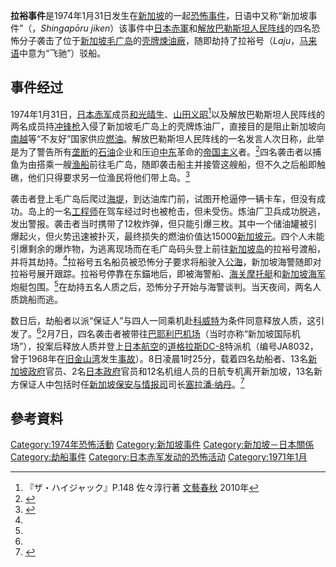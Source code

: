 {{Infobox terrorist attack
|title = 拉裕事件
|image = Pulau Bukum locator map.png
|caption = 事发地[[毛广岛|毛广岛]]在新加坡的位置
|location = {{SIN}}[[毛广岛|毛广岛]]
|target = [[荷兰皇家壳牌|壳牌]][[煉油廠|煉油廠]]及拉裕号渡船
|date = 1974年1月31日
|time = 
|timezone = UTC +8
|type = 劫船
|fatalities = 0
|injuries = 
|perps = [[日本赤军|日本赤军]]
|motive = [[越南战争|越南战争]]期间新加坡向[[越南共和国|南越]]提供燃油
}} 
'''拉裕事件'''是1974年1月31日发生在[[新加坡|新加坡]]的一起[[恐怖事件|恐怖事件]]，日语中又称“新加坡事件”（{{lang-ja|シンガポール事件}}，''Shingapōru jiken''）该事件中[[日本赤軍|日本赤軍]]和[[解放巴勒斯坦人民阵线|解放巴勒斯坦人民阵线]]的四名恐怖分子袭击了位于[[新加坡|新加坡]][[毛广岛|毛广岛]]的[[荷兰皇家壳牌|壳牌]][[煉油廠|煉油廠]]，随即劫持了拉裕号（''Laju''，[[马来语|马来语]]中意为“飞驰”）驳船。

== 事件经过 ==
1974年1月31日，[[日本赤军|日本赤军]]成员[[和光晴生|和光晴生]]、[[山田义昭|山田义昭]]<ref>『ザ・ハイジャック』P.148 佐々淳行著 [[文藝春秋|文藝春秋]] 2010年</ref>以及解放巴勒斯坦人民阵线的两名成员持[[冲锋枪|冲锋枪]]入侵了新加坡毛广岛上的壳牌炼油厂，直接目的是阻止新加坡向[[越南共和國|南越]]等“不友好”国家供应[[燃油|燃油]]。解放巴勒斯坦人民阵线的一名发言人次日称，此举是为了警告所有[[垄断|垄断]]的[[石油|石油]]企业和压迫[[中东|中东]]革命的[[帝国主义|帝国主义]]者。<ref name=smod>{{cite web|author=Ong Kian Seng|url=http://www.mindef.gov.sg/imindef/about_us/history/overview/birth_of_saf/v06n01_history.html|title=1974 - The Laju Incident|publisher=[[新加坡国防部|新加坡国防部]]|date=2002-01-07|accessdate=2014-03-23|archive-date=2020-09-19|archive-url=https://web.archive.org/web/20200919055135/http://www.mindef.gov.sg/imindef/about_us/history/overview/birth_of_saf/v06n01_history.html|dead-url=no}}</ref>四名袭击者以捕鱼为由搭乘一艘[[渔船|渔船]]前往毛广岛，随即袭击船主并接管这艘船，但不久之后船即触礁，他们只得要求另一位渔民将他们带上岛。<ref name=NLB>{{cite web|url=http://eresources.nlb.gov.sg/infopedia/articles/SIP_1372_2009-01-15.html|title=Laju hijacking|publisher=National Library Singapore|accessdate=2014-03-23|archive-date=2022-01-19|archive-url=https://web.archive.org/web/20220119213132/https://eresources.nlb.gov.sg/infopedia/articles/SIP_1372_2009-01-15.html}}</ref>

袭击者登上毛广岛后爬过[[海堤|海堤]]，到达油库门前，试图开枪逼停一辆卡车，但没有成功。岛上的一名[[工程师|工程师]]在驾车经过时也被枪击，但未受伤。炼油厂卫兵成功脱逃，发出警报。袭击者当时携带了12枚炸弹，但只能引爆三枚。其中一个储油罐被引爆起火，但火势迅速被扑灭，最终损失的燃油价值达15000[[新加坡元|新加坡元]]。四个人未能引爆剩余的爆炸物，为逃离现场而在毛广岛码头登上前往[[新加坡岛|新加坡岛]]的拉裕号渡船，并将其劫持。<ref name=NLB/>拉裕号五名船员被恐怖分子要求将船驶入[[公海|公海]]，新加坡海警随即对拉裕号展开跟踪。拉裕号停靠在东錨地后，即被海警船、[[海关|海关]][[摩托艇|摩托艇]]和[[新加坡海军|新加坡海军]]炮艇包围。<ref name=smod/>在劫持五名人质之后，恐怖分子开始与海警谈判。当天夜间，两名人质跳船而逃。

数日后，劫船者以派“保证人”与四人一同乘机赴[[科威特|科威特]]为条件同意释放人质，这引发了{{Link-en|日本駐科威特大使館佔領事件|1974 attack on the Japanese Embassy in Kuwait}}。<ref name=NLB/>2月7日，四名袭击者被带往[[巴耶利峇空軍基地|巴耶利巴机场]]（当时亦称“新加坡国际机场”），投案后释放人质并登上[[日本航空|日本航空]]的[[道格拉斯DC-8|道格拉斯DC-8]]特派机（编号JA8032，曾于1968年在[[旧金山湾|旧金山湾]]发生[[日本航空2号班机事故|事故]]）。8日凌晨1时25分，载着四名劫船者、13名[[新加坡政府|新加坡政府]]官员、2名[[日本政府|日本政府]]官员和12名机组人员的日航专机离开新加坡，13名新方保证人中包括时任[[新加坡保安与情报司|新加坡保安与情报司]]司长[[塞拉潘·纳丹|塞拉潘·纳丹]]。<ref>{{cite news|url=http://news.asiaone.com/print/News/Elections/Story/A1Story20110829-296828.html|title=I wasn't sure if I'd return alive: Nathan|publisher=The New Paper|date=2011-08-29|accessdate=2014-03-23|archive-date=2016-08-26|archive-url=https://web.archive.org/web/20160826122050/http://news.asiaone.com/print/News/Elections/Story/A1Story20110829-296828.html|dead-url=yes}}</ref>

== 參考資料 ==
{{Reflist|2}}

[[Category:1974年恐怖活動|Category:1974年恐怖活動]]
[[Category:新加坡事件|Category:新加坡事件]]
[[Category:新加坡－日本關係|Category:新加坡－日本關係]]
[[Category:劫船事件|Category:劫船事件]]
[[Category:日本赤军发动的恐怖活动|Category:日本赤军发动的恐怖活动]]
[[Category:1971年1月|Category:1971年1月]]